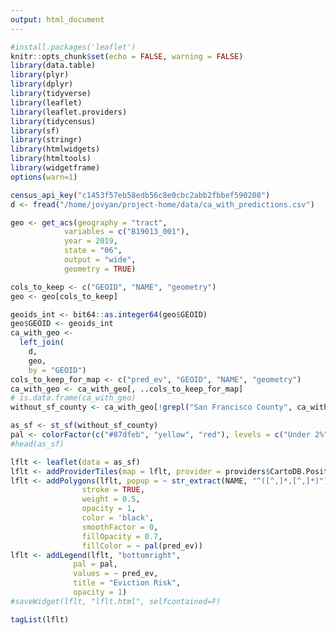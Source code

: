```yaml
---
output: html_document
---
```


```r
#install.packages('leaflet')
knitr::opts_chunk$set(echo = FALSE, warning = FALSE)
library(data.table)
library(plyr)
library(dplyr)
library(tidyverse)
library(leaflet)
library(leaflet.providers)
library(tidycensus)
library(sf)
library(stringr)
library(htmlwidgets)
library(htmltools)
library(widgetframe)
options(warn=1)

census_api_key("c1453f57eb58edb56c8e0cbc2abb2fbbef590208")
d <- fread("/home/jovyan/project-home/data/ca_with_predictions.csv")

geo <- get_acs(geography = "tract",
            variables = c("B19013_001"),
            year = 2019,
            state = "06",
            output = "wide",
            geometry = TRUE)

cols_to_keep <- c("GEOID", "NAME", "geometry")
geo <- geo[cols_to_keep]

geoids_int <- bit64::as.integer64(geo$GEOID)
geo$GEOID <- geoids_int
ca_with_geo <- 
  left_join(
    d,
    geo,
    by = "GEOID")
cols_to_keep_for_map <- c("pred_ev", "GEOID", "NAME", "geometry")
ca_with_geo <- ca_with_geo[, ..cols_to_keep_for_map]
# is.data.frame(ca_with_geo)
without_sf_county <- ca_with_geo[!grepl("San Francisco County", ca_with_geo$NAME),]

as_sf <- st_sf(without_sf_county)
pal <- colorFactor(c("#87dfeb", "yellow", "red"), levels = c("Under 2%", "2%-5%", "Over 5%"), ordered=FALSE)
#head(as_sf)

lflt <- leaflet(data = as_sf)
lflt <- addProviderTiles(map = lflt, provider = providers$CartoDB.Positron)
lflt <- addPolygons(lflt, popup = ~ str_extract(NAME, "^([^,]*,[^,]*)"),
                stroke = TRUE,
                weight = 0.5,
                opacity = 1,
                color = 'black',
                smoothFactor = 0,
                fillOpacity = 0.7,
                fillColor = ~ pal(pred_ev))
lflt <- addLegend(lflt, "bottomright", 
              pal = pal, 
              values = ~ pred_ev,
              title = "Eviction Risk",
              opacity = 1)
#saveWidget(lflt, "lflt.html", selfcontained=F)
```

```r
tagList(lflt)
```


